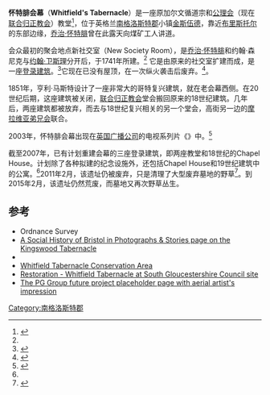{{Infobox religious building
|building_name=怀特腓会幕
|image=Whitefieldstabernacle2.JPG
|location=英格兰[[南格洛斯特郡|南格洛斯特郡]]
|map_type=Gloucestershire
|coordinates = {{coord|51.4631|-2.5069|display=inline,title}}
|religious_affiliation= [[联合归正教会|联合归正教会]]
|district=[[金斯伍德|金斯伍德]]
|year_completed= 1741
}}
'''怀特腓会幕'''（'''Whitfield's Tabernacle'''）是一座原加尔文循道宗和[[公理会|公理会]]（现在[[联合归正教会|联合归正教会]]）教堂<ref name="Jenkins">{{cite book |author=Timothy Jenkins |year=1999 |title=Religion in Everyday English Life: an Ethnographic Approach |location=New York |publisher=Berghahn |pages=103–105}}</ref>，位于英格兰[[南格洛斯特郡|南格洛斯特郡]]小镇[[金斯伍德|金斯伍德]]，靠近[[布里斯托尔|布里斯托尔]]的东部边缘，[[乔治·怀特腓|乔治·怀特腓]]曾在此露天向煤矿工人讲道。

会众最初的聚会地点新社交室（New Society Room），是[[乔治·怀特腓|乔治·怀特腓]]和约翰·森尼克与[[约翰·卫斯理|约翰·卫斯理]]分开后，于1741年所建。<ref name="Jenkins"/> 它是由原来的社交室扩建而成，是一座[[登录建筑|登录建筑]]。<ref>{{cite web |title=Whitfield's Tabernacle |work=historicengland.org.uk |url=https://historicengland.org.uk/listing/the-list/list-entry/1116201 |accessdate=2007-03-13 |archive-date=2016-03-10 |archive-url=https://web.archive.org/web/20160310005907/https://historicengland.org.uk/listing/the-list/list-entry/1116201 |dead-url=no }}</ref>它现在已没有屋顶，在一次纵火袭击后废弃。<ref name="Save the Tabernacle">{{cite web |title=Save the Tabernacle |work=A Social History of Bristol in photographs & stories |url=http://www.gertlushonline.co.uk/save-our-whitefield-tabernacle.html |accessdate=2009-04-25 |archive-url=https://web.archive.org/web/20080807174100/http://www.gertlushonline.co.uk/save-our-whitefield-tabernacle.html |archive-date=2008-08-07}}</ref>。

1851年，亨利·马斯特设计了一座非常大的哥特复兴建筑，就在老会幕西侧。在20世纪后期，这座建筑被关闭，[[联合归正教会|联合归正教会]]堂会搬回原来的18世纪建筑。几年后，两座建筑都被放弃，而去与18世纪复兴相关的另一个堂会，高街另一边的[[摩拉维亚弟兄会|摩拉维亚弟兄会]]联合。

2003年，怀特腓会幕出现在[[英国广播公司|英国广播公司]]的电视系列片《{{link-en|恢复|Restoration (TV series)}}》中。<ref>{{cite web |title=Whitfield Tabernacle |work=BBC - History - Restoration - Series 1 |url=http://www.bbc.co.uk/history/programmes/restoration/2003/#whitfieldtabernacle |accessdate=2007-03-21 |archive-date=2006-08-22 |archive-url=https://web.archive.org/web/20060822184602/http://www.bbc.co.uk/history/programmes/restoration/2003/#whitfieldtabernacle |dead-url=no }}</ref>

截至2007年，已有计划重建会幕的三座登录建筑，即两座教堂和18世纪的Chapel House。计划除了各种拟建的纪念设施外，还包括Chapel House和19世纪建筑中的公寓。<ref name="Save the Tabernacle" />2011年2月，该遗址仍被废弃，只是清理了大型废弃墓地的野草<ref>{{cite web |url=http://derelictmisc.org.uk/whitefield.html |work=The Derelict Miscellany |title=Whitefield's Tabernacle |accessdate=5 October 2015 |archive-date=2015-10-06 |archive-url=https://web.archive.org/web/20151006172911/http://derelictmisc.org.uk/whitefield.html |dead-url=no }}</ref>。到2015年2月，该遗址仍然荒废，而墓地又再次野草丛生。

==参考==
{{reflist}}
* Ordnance Survey {{gbmapping|ST648738}}
* [https://web.archive.org/web/20080807174100/http://www.gertlushonline.co.uk/save-our-whitefield-tabernacle.html A Social History of Bristol in Photographs & Stories page on the Kingswood Tabernacle]
*{{EHbarName|Whitfields+tabernacle}}
* [https://web.archive.org/web/20090906185926/http://www.southglos.gov.uk/NR/exeres/91ddbc91-4b76-4511-a846-4b07a2c71940 Whitfield Tabernacle Conservation Area]
* [https://web.archive.org/web/20110609073721/http://www.southglos.gov.uk/NR/rdonlyres/29DB192B-7E8E-4F8D-B513-EA5A69DCE72A/0/PTE050058.pdf Restoration - Whitfield Tabernacle at South Gloucestershire Council site]
* [https://web.archive.org/web/20111007061441/http://www.thepggroup.co.uk/project/9/whitfield-tabernacle/ The PG Group future project placeholder page with aerial artist's impression]

{{布里斯托尔}}
[[Category:南格洛斯特郡|Category:南格洛斯特郡]]